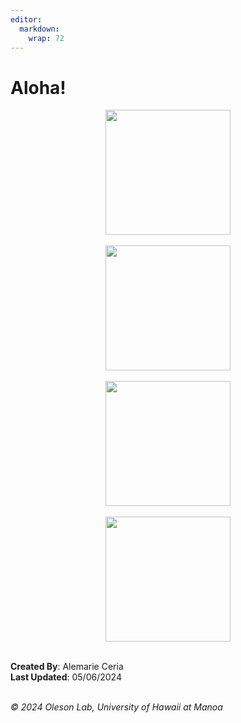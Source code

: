 ```yaml
---
editor: 
  markdown: 
    wrap: 72
---
```


# Aloha!

<center>
<img src="www/logos/uhm-logo.png" alt="" align="center" width="200"> <br><br>
    <img src="www/logos/pew-research-center-logo.png" alt="" align="center" width="200"><br><br>
    <img src="www/logos/sea-grant-logo.png" alt="" align="center" height="200"> <br><br>
    <img src="www/logos/pi-casc-logo.png" alt="" align="center" height="200"> <br><br>
</center>

**Created By**: Alemarie Ceria <br> 
**Last Updated**: 05/06/2024 <br><br>

*© 2024 Oleson Lab, University of Hawaii at Manoa*
